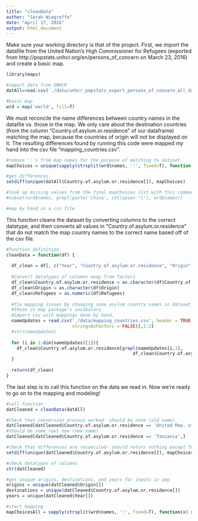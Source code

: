 ```yaml
---
title: "cleanData"
author: "Sarah Wiegreffe"
date: "April 17, 2016"
output: html_document
---
```

Make sure your working directory is that of the project.
First, we import the datafile from the United Nation's High Commissioner for Refugees (exported from http://popstats.unhcr.org/en/persons_of_concern on March 23, 2016) and create a basic map.

```r
library(maps)

#import data from UNHCR
datAll=read.csv('./data/unhcr_popstats_export_persons_of_concern_all_data.csv', header = TRUE)

#basic map
wrd = map('world', fill=T)
```

We must reconcile the name differences between country names in the datafile vs. those in the map.
We only care about the destination countries (from the column "Country.of.asylum.or.residence" of our dataframe) matching the map, because the countries of origin will not be displayed on it. The resulting differences found by running this code were mapped my hand into the csv file "mapping_countries.csv".

```r
#remove ':'s from map names for the purpose of matching to dataset
mapChoices = unique(sapply(strsplit(wrd$names, ':', fixed=T), function(x) x[[1]]))

#get differences
setdiff(unique(datAll$Country.of.asylum.or.residence[]), mapChoices)

#look up missing values from the final mapChoices list with this command:
#subset(wrd$names, grepl(paste('China', collapse= "|"), wrd$names))

#map by hand in a csv file
```

This function cleans the dataset by converting columns to the correct datatype, and then converts all values in "Country.of.asylum.or.residence" that do not match the map country names to the correct name based off of the csv file. 

```r
#function definition
cleanData = function(df) {
  
  df_clean = df[, c("Year", "Country.of.asylum.or.residence", "Origin", "Refugees")]
  
  #Convert datatypes of columns away from factors
  df_clean$Country.of.asylum.or.residence = as.character(df$Country.of.asylum.or.residence)
  df_clean$Origin = as.character(df$Origin)
  df_clean$Refugees = as.numeric(df$Refugees)
  
  #fix mapping issues by changing some asylum country names in dataset to match 
  #those in map package's vocabulary.
  #import csv with mappings done by hand.
  nameUpdates = read.csv('./data/mapping_countries.csv', header = TRUE,
                         stringsAsFactors = FALSE)[,1:2]
  #str(nameUpdates)
  
  for (i in 1:dim(nameUpdates)[1]){
    df_clean$Country.of.asylum.or.residence[grepl(nameUpdates[i,1], 
                                                df_clean$Country.of.asylum.or.residence, fixed = TRUE)] = nameUpdates[i,2]
  }
  
  return(df_clean)
}
```

The last step is to call this function on the data we read in. Now we're ready to go on to the mapping and modeling!

```r
#call function
datCleaned = cleanData(datAll)

#Check that conversion process worked- should be none (old name)
datCleaned[datCleaned$Country.of.asylum.or.residence == 'United Rep. of Tanzania',]
#should be some rows now (new name)
datCleaned[datCleaned$Country.of.asylum.or.residence == 'Tanzania',]

#check that differences are reconciled- should return nothing except for any names containing ":"
setdiff(unique(datCleaned$Country.of.asylum.or.residence[]), mapChoices)

#check datatypes of columns
str(datCleaned)

#get unique origins, destinations, and years for inputs in app
origins = unique(datCleaned$Origin[])
destinations = unique(datCleaned$Country.of.asylum.or.residence[])
years = unique(datCleaned$Year[])

#start mapping
mapChoicesAll = sapply(strsplit(wrd$names, ':', fixed=T), function(x) x[[1]])
```